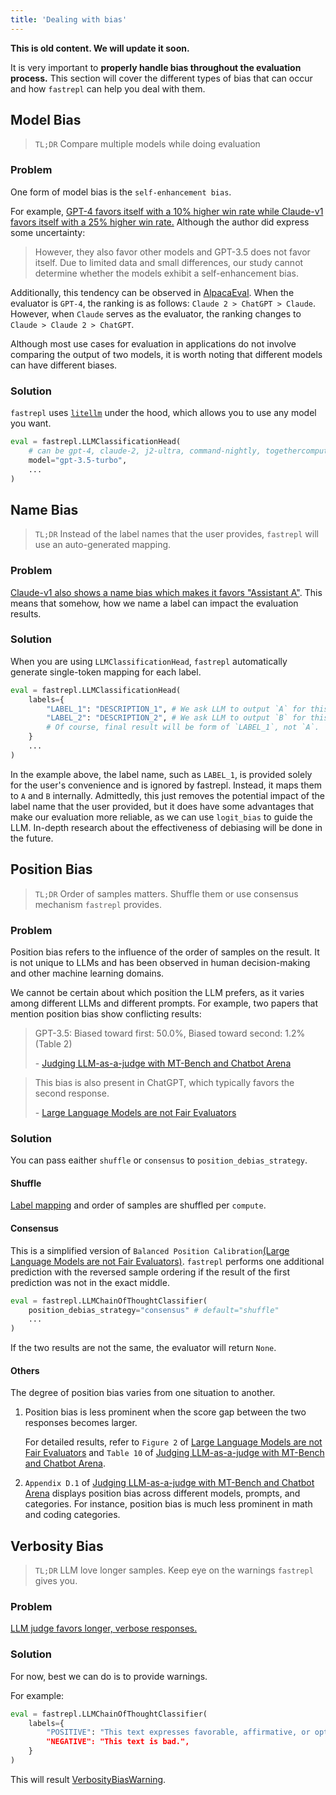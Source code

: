 ```yaml
---
title: 'Dealing with bias'
---
```


<Warning>**This is old content. We will update it soon.**</Warning>

It is very important to **properly handle bias throughout the evaluation process.** This section will cover the different types of bias that can occur and how `fastrepl` can help you deal with them.

## Model Bias
> `TL;DR` Compare multiple models while doing evaluation
### Problem
One form of model bias is the `self-enhancement bias`.

For example, [GPT-4 favors itself with a 10% higher win rate while Claude-v1 favors itself with a 25% higher win rate.](https://arxiv.org/pdf/2306.05685.pdf) Although the author did express some uncertainty:

> However, they also favor other models and GPT-3.5 does not favor itself. Due to limited data and small differences, our study cannot determine whether the models exhibit a self-enhancement bias.

Additionally, this tendency can be observed in [AlpacaEval](https://tatsu-lab.github.io/alpaca_eval/). When the evaluator is `GPT-4`, the ranking is as follows: `Claude 2 > ChatGPT > Claude`. However, when `Claude` serves as the evaluator, the ranking changes to `Claude > Claude 2 > ChatGPT`.

Although most use cases for evaluation in applications do not involve comparing the output of two models, it is worth noting that different models can have different biases.

### Solution
`fastrepl` uses [`litellm`](https://github.com/BerriAI/litellm) under the hood, which allows you to use any model you want.

```python
eval = fastrepl.LLMClassificationHead(
    # can be gpt-4, claude-2, j2-ultra, command-nightly, togethercomputer/llama-2-70b-chat and more...
    model="gpt-3.5-turbo",
    ...
)
```

## Name Bias
> `TL;DR` Instead of the label names that the user provides, `fastrepl` will use an auto-generated mapping.

### Problem
[Claude-v1 also shows a name bias which makes it favors "Assistant A"](https://arxiv.org/pdf/2306.05685.pdf). This means that somehow, how we name a label can impact the evaluation results.

### Solution
When you are using `LLMClassificationHead`, `fastrepl` automatically generate single-token mapping for each label.

```python
eval = fastrepl.LLMClassificationHead(
    labels={
        "LABEL_1": "DESCRIPTION_1", # We ask LLM to output `A` for this
        "LABEL_2": "DESCRIPTION_2", # We ask LLM to output `B` for this
        # Of course, final result will be form of `LABEL_1`, not `A`.
    }
    ...
)
```

In the example above, the label name, such as `LABEL_1`, is provided solely for the user's convenience and is ignored by fastrepl. Instead, it maps them to `A` and `B` internally. Admittedly, this just removes the potential impact of the label name that the user provided, but it does have some advantages that make our evaluation more reliable, as we can use `logit_bias` to guide the LLM. In-depth research about the effectiveness of debiasing will be done in the future.

## Position Bias
> `TL;DR` Order of samples matters. Shuffle them or use consensus mechanism `fastrepl` provides.
### Problem
Position bias refers to the influence of the order of samples on the result. It is not unique to LLMs and has been observed in human decision-making and other machine learning domains.

We cannot be certain about which position the LLM prefers, as it varies among different LLMs and different prompts. For example, two papers that mention position bias show conflicting results:

> GPT-3.5: Biased toward first: 50.0%, Biased toward second: 1.2% (Table 2)
>
> \- [Judging LLM-as-a-judge with MT-Bench and Chatbot Arena](https://arxiv.org/pdf/2306.05685.pdf)


> This bias is also present in ChatGPT, which typically favors the second response.
>
> \- [Large Language Models are not Fair Evaluators](https://arxiv.org/pdf/2305.17926.pdf)


### Solution
You can pass eaither `shuffle` or `consensus` to `position_debias_strategy`.

#### Shuffle
[Label mapping](#name-bias) and order of samples are shuffled per `compute`.

#### Consensus
This is a simplified version of `Balanced Position Calibration`[(Large Language Models are not Fair Evaluators)](https://arxiv.org/pdf/2305.17926.pdf). `fastrepl` performs one additional prediction with the reversed sample ordering if the result of the first prediction was not in the exact middle.

```python
eval = fastrepl.LLMChainOfThoughtClassifier(
    position_debias_strategy="consensus" # default="shuffle"
    ...
)
```

If the two results are not the same, the evaluator will return `None`.

#### Others
The degree of position bias varies from one situation to another.

1. Position bias is less prominent when the score gap between the two responses becomes larger.

    For detailed results, refer to `Figure 2` of [Large Language Models are not Fair Evaluators](https://arxiv.org/pdf/2305.17926.pdf) and `Table 10` of [Judging LLM-as-a-judge with MT-Bench and Chatbot Arena](https://arxiv.org/pdf/2306.05685.pdf).

2. `Appendix D.1` of [Judging LLM-as-a-judge with MT-Bench and Chatbot Arena](https://arxiv.org/pdf/2306.05685.pdf) displays position bias across different models, prompts, and categories. For instance, position bias is much less prominent in math and coding categories.


## Verbosity Bias
> `TL;DR` LLM love longer samples. Keep eye on the warnings `fastrepl` gives you.
### Problem
[LLM judge favors longer, verbose responses.](https://arxiv.org/pdf/2306.05685.pdf)

### Solution
For now, best we can do is to provide warnings.

For example:

```python
eval = fastrepl.LLMChainOfThoughtClassifier(
    labels={
        "POSITIVE": "This text expresses favorable, affirmative, or optimistic sentiments, conveying a sense of happiness, satisfaction, or positivity in its tone and content."",
        "NEGATIVE": "This text is bad.",
    }
)
```

This will result [VerbosityBiasWarning](miscellaneous/warnings_and_errors.md#verbositybias).

